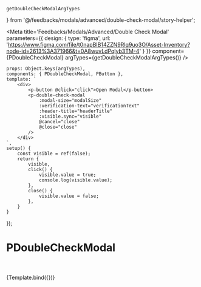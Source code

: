     getDoubleCheckModalArgTypes
} from '@/feedbacks/modals/advanced/double-check-modal/story-helper';


<Meta title='Feedbacks/Modals/Advanced/Double Check Modal' parameters={{
    design: {
        type: 'figma',
        url: 'https://www.figma.com/file/t0napBIB14ZZN9RIq9uo3O/Asset-Inventory?node-id=2613%3A371966&t=0A8wuvLdPqlyb3TM-4'
    }
}} component={PDoubleCheckModal} argTypes={getDoubleCheckModalArgTypes()}
/>

    props: Object.keys(argTypes),
    components: { PDoubleCheckModal, PButton },
    template: `
        <div>
            <p-button @click="click">Open Modal</p-button>
            <p-double-check-modal
                :modal-size="modalSize"
                :verification-text="verificationText"
                :header-title="headerTitle"
                :visible.sync="visible"
                @cancel="close"
                @close="close"
            />
        </div>
    `,
    setup() {
        const visible = ref(false);
        return {
            visible,
            click() {
                visible.value = true;
                console.log(visible.value);
            },
            close() {
                visible.value = false;
            },
        }
    }
});


# PDoubleCheckModal

<br/>
<br/>

<Canvas>
    <Story name="Playground">
        {Template.bind({})}
    </Story>
</Canvas>

<ArgsTable story="Playground"/>
